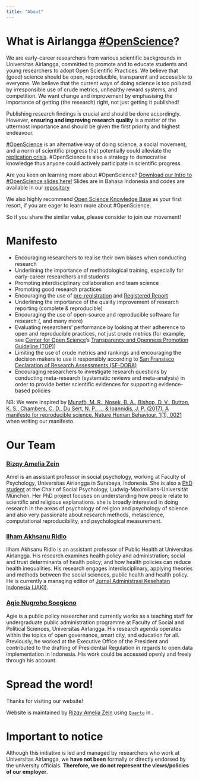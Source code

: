```yaml
---
title: "About"
---
```


# What is Airlangga [#OpenScience](https://www.fosteropenscience.eu/content/what-open-science-introduction)?

We are early-career researchers from various scientific backgrounds in Universitas Airlangga, committed to promote and to educate students and young researchers to adopt Open Scientific Practices. We believe that (good) science should be open, reproducible, transparent and accessible to everyone. We believe that the current ways of doing science is too polluted by irresponsible use of crude metrics, unhealthy reward systems, and competition. We want change and improvement by emphasising the importance of getting (the research) right, not just getting it published! 

Publishing research findings is crucial and should be done accordingly. However, **ensuring and improving research quality** is a matter of the uttermost importance and should be given the first priority and highest endeavour.

[#OpenScience](https://www.fosteropenscience.eu/content/what-open-science-introduction) is an alternative way of doing science, a social movement, and a norm of scientific progress that potentially could alleviate the [replication crisis](https://en.wikipedia.org/wiki/Replication_crisis). #OpenScience is also a strategy to democratise knowledge thus anyone could actively participate in scientific progress. 

Are you keen on learning more about #OpenScience? [Download our Intro to #OpenScience slides here!](https://sainsterbukaua.github.io/files/sains-terbuka-intro-template.pdf) Slides are in Bahasa Indonesia and codes are available in our <i class="fab fa-github"></i></a> [repository](https://github.com/sainsterbukaUA/materi-presentasi/blob/master/intro-sainsterbuka-template.Rmd)

We also highly recommend [Open Science Knowledge Base](https://how-to-open.science/) as your first resort, if you are eager to learn more about #OpenScience.

So if you share the similar value, please consider to join our movement!


# Manifesto

* Encouraging researchers to realise their own biases when conducting research
* Underlining the importance of methodological training, especially for early-career researchers and students
* Promoting interdisciplinary collaboration and team science
* Promoting good research practices
* Encouraging the use of [pre-registration](https://cos.io/prereg/) and [Registered Report](https://cos.io/rr/)
* Underlining the importance of the quality improvement of research reporting (complete & reproducible)
* Encouraging the use of open-source and reproducible software for research (<a href="https://www.r-project.org" target="_blank"><i class="fab fa-r-project"></i></a>, <a href="https://www.python.org/" target="_blank"><i class="fab fa-python"></i></a> and many more)
* Evaluating researchers' performance by looking at their adherence to open and reproducible practices, not just crude metrics (for example, see [Center for Open Science](https://cos.io/about/mission/)'s [Transparency and Openness Promotion Guideline (TOP)](https://cos.io/top/))
* Limiting the use of crude metrics and rankings and encouraging the decision makers to use it responsibly according to [San Fransisco Declaration of Research Assessments (SF-DORA)](https://sfdora.org/read/)
* Encouraging researchers to investigate research questions by conducting meta-research (systematic reviews and meta-analysis) in order to provide better scientific evidences for supporting evidence-based policies


NB: We were inspired by [Munafò, M. R., Nosek, B. A., Bishop, D. V., Button, K. S., Chambers, C. D., Du Sert, N. P., ... & Ioannidis, J. P. (2017). A manifesto for reproducible science. Nature Human Behaviour, 1(1), 0021](https://www.nature.com/articles/s41562-016-0021) when writing our manifesto.


# Our Team

### [Rizqy Amelia Zein](https://rameliaz.github.io/)

Amel is an assistant professor in social psychology, working at Faculty of Psychology, Universitas Airlangga in Surabaya, Indonesia. She is also a [PhD student](https://www.lmu.de/psy/de/personen/kontaktseite/rizqy-amelia-zein-c6eb5d9f.html) at the Chair of Social Psychology, Ludwig-Maximilians-Universität München. Her PhD project focuses on understanding how people relate to scientific and religious explanations. she is broadly interested in doing research in the areas of psychology of religion and psychology of science and also very passionate about research methods, metascience, computational reproducibility, and psychological measurement.

### [Ilham Akhsanu Ridlo](https://orcid.org/0000-0001-5751-3665)

Ilham Akhsanu Ridlo is an assistant professor of Public Health at Universitas Airlangga. His research examines health policy and administration; social and trust determinants of health policy; and how health policies can reduce health inequalities. His research engages interdisciplinary, applying theories and methods between the social sciences, public health and health policy. He is currently a managing editor of [Jurnal Administrasi Kesehatan Indonesia (JAKI)](https://e-journal.unair.ac.id/jaki).

### [Agie Nugroho Soegiono](https://www.researchgate.net/profile/Agie_Soegiono)

Agie is a public policy researcher and currently works as a teaching staff for undergraduate public administration programme at Faculty of Social and Political Sciences, Universitas Airlangga. His research agenda operates within the topics of open governance, smart city, and education for all. Previously, he worked at the Executive Office of the President and contributed to the drafting of Presidential Regulation in regards to open data implementation in Indonesia. His work could be accessed openly and freely through his <a href="https://www.researchgate.net/profile/Agie_Soegiono" target="_blank"><i class="fab fa-researchgate"></i></a> account.


# Spread the word!

Thanks for visiting our website!

Website is maintained by [Rizqy Amelia Zein](https://rameliaz.github.io/) using [`Quarto`](https://quarto.org/docs/websites/) in <a href="https://www.r-project.org" target="_blank"><i class="fab fa-r-project"></i></a>.


# Important to notice

Although this initiative is led and managed by researchers who work at Universitas Airlangga, we **have not been** formally or directly endorsed by the university officials. **Therefore, we do not represent the views/policies of our employer**.